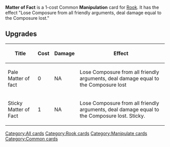 {{Card Infobox
|set = common
|Decktype=negotiation
|cardtype=Manipulate
|upgradeable=yes
|upgrade1=Pale matter of fact: costs 0
|upgrade2=Sticky matter of fact: Card stays in hand
|expreq=7}}
'''Matter of Fact''' is a 1-cost Common '''Manipulation''' card for [[Rook]]. It has the effect "Lose Composure from all friendly arguments, deal damage equal to the Composure lost."

== Upgrades ==
{| class="wikitable"
|+
!Title
!Cost
!Damage
!Effect
|-
|Pale Matter of fact
|0
|NA
|Lose Composure from all friendly arguments, deal damage equal to the Composure lost
|-
|Sticky Matter of Fact
|1
|NA
|Lose Composure from all friendly arguments, deal damage equal to the Composure lost. Sticky.
|}

[[Category:All cards]]
[[Category:Rook cards]]
[[Category:Manipulate cards]]
[[Category:Common cards]]
